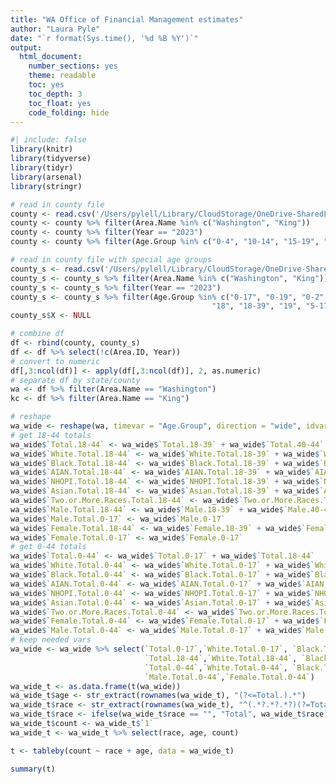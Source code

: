 ```yaml
---
title: "WA Office of Financial Management estimates"
author: "Laura Pyle"
date: "`r format(Sys.time(), '%d %B %Y')`"
output:
  html_document:
    number_sections: yes
    theme: readable
    toc: yes
    toc_depth: 3
    toc_float: yes
    code_folding: hide
---
```


```r
#| include: false
library(knitr)
library(tidyverse)
library(tidyr)
library(arsenal)
library(stringr)
```

```r
# read in county file
county <- read.csv('/Users/pylell/Library/CloudStorage/OneDrive-SharedLibraries-UW/CASSIDY/Preliminary data/WA OFM/ofm_pop_sade_county_2020_to_2023.csv')
county <- county %>% filter(Area.Name %in% c("Washington", "King"))
county <- county %>% filter(Year == "2023")
county <- county %>% filter(Age.Group %in% c("0-4", "10-14", "15-19", "20-24", "25-29", "30-34", "35-39", "40-44"))

# read in county file with special age groups
county_s <- read.csv('/Users/pylell/Library/CloudStorage/OneDrive-SharedLibraries-UW/CASSIDY/Preliminary data/WA OFM/ofm_pop_sade_county_2020_to_2023_s.csv')
county_s <- county_s %>% filter(Area.Name %in% c("Washington", "King"))
county_s <- county_s %>% filter(Year == "2023")
county_s <- county_s %>% filter(Age.Group %in% c("0-17", "0-19", "0-2", "12-17", "15", "16", "17", "17-22", "17-29",
                                             "18", "18-39", "19", "5-17"))
county_s$X <- NULL

# combine df
df <- rbind(county, county_s)
df <- df %>% select(!c(Area.ID, Year))
# convert to numeric
df[,3:ncol(df)] <- apply(df[,3:ncol(df)], 2, as.numeric)
# separate df by state/county
wa <- df %>% filter(Area.Name == "Washington")
kc <- df %>% filter(Area.Name == "King")

# reshape
wa_wide <- reshape(wa, timevar = "Age.Group", direction = "wide", idvar = "Area.Name")
# get 18-44 totals
wa_wide$`Total.18-44` <- wa_wide$`Total.18-39` + wa_wide$`Total.40-44`
wa_wide$`White.Total.18-44` <- wa_wide$`White.Total.18-39` + wa_wide$`White.Total.40-44`
wa_wide$`Black.Total.18-44` <- wa_wide$`Black.Total.18-39` + wa_wide$`Black.Total.40-44`
wa_wide$`AIAN.Total.18-44` <- wa_wide$`AIAN.Total.18-39` + wa_wide$`AIAN.Total.40-44`
wa_wide$`NHOPI.Total.18-44` <- wa_wide$`NHOPI.Total.18-39` + wa_wide$`NHOPI.Total.40-44`
wa_wide$`Asian.Total.18-44` <- wa_wide$`Asian.Total.18-39` + wa_wide$`Asian.Total.40-44`
wa_wide$`Two.or.More.Races.Total.18-44` <- wa_wide$`Two.or.More.Races.Total.18-39` + wa_wide$`Two.or.More.Races.Total.40-44`
wa_wide$`Male.Total.18-44` <- wa_wide$`Male.18-39` + wa_wide$`Male.40-44`
wa_wide$`Male.Total.0-17` <- wa_wide$`Male.0-17`
wa_wide$`Female.Total.18-44` <- wa_wide$`Female.18-39` + wa_wide$`Female.40-44`
wa_wide$`Female.Total.0-17` <- wa_wide$`Female.0-17`
# get 0-44 totals
wa_wide$`Total.0-44` <- wa_wide$`Total.0-17` + wa_wide$`Total.18-44`
wa_wide$`White.Total.0-44` <- wa_wide$`White.Total.0-17` + wa_wide$`White.Total.18-44`
wa_wide$`Black.Total.0-44` <- wa_wide$`Black.Total.0-17` + wa_wide$`Black.Total.18-44`
wa_wide$`AIAN.Total.0-44` <- wa_wide$`AIAN.Total.0-17` + wa_wide$`AIAN.Total.18-44`
wa_wide$`NHOPI.Total.0-44` <- wa_wide$`NHOPI.Total.0-17` + wa_wide$`NHOPI.Total.18-44`
wa_wide$`Asian.Total.0-44` <- wa_wide$`Asian.Total.0-17` + wa_wide$`Asian.Total.18-44`
wa_wide$`Two.or.More.Races.Total.0-44` <- wa_wide$`Two.or.More.Races.Total.0-17` + wa_wide$`Two.or.More.Races.Total.18-44`
wa_wide$`Female.Total.0-44` <- wa_wide$`Female.Total.0-17` + wa_wide$`Female.Total.18-44`
wa_wide$`Male.Total.0-44` <- wa_wide$`Male.Total.0-17` + wa_wide$`Male.Total.18-44`
# keep needed vars
wa_wide <- wa_wide %>% select(`Total.0-17`,`White.Total.0-17`, `Black.Total.0-17`, `AIAN.Total.0-17`, `NHOPI.Total.0-17`, `Asian.Total.0-17`, `Two.or.More.Races.Total.0-17`,
                              `Total.18-44`,`White.Total.18-44`, `Black.Total.18-44`, `AIAN.Total.18-44`, `NHOPI.Total.18-44`, `Asian.Total.18-44`, `Two.or.More.Races.Total.18-44`,
                              `Total.0-44`,`White.Total.0-44`, `Black.Total.0-44`, `AIAN.Total.0-44`, `NHOPI.Total.0-44`, `Asian.Total.0-44`, `Two.or.More.Races.Total.0-44`,
                              `Male.Total.0-44`,`Female.Total.0-44`)
wa_wide_t <- as.data.frame(t(wa_wide))
wa_wide_t$age <- str_extract(rownames(wa_wide_t), "(?<=Total.).*")
wa_wide_t$race <- str_extract(rownames(wa_wide_t), "^(.*?.*?.*?)(?=Total.)")
wa_wide_t$race <- ifelse(wa_wide_t$race == "", "Total", wa_wide_t$race)
wa_wide_t$count <- wa_wide_t$`1`
wa_wide_t <- wa_wide_t %>% select(race, age, count)
```

```r
t <- tableby(count ~ race + age, data = wa_wide_t)
```

```r
summary(t)
```
